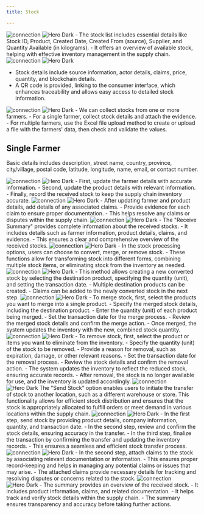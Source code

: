 ```yaml
---
title: Stock

---
```




<Steps>
  <Step title="Stock list">
   <img
  className="block dark:hidden"
  src="/images/img/stock list- recieve stock.png"
  alt="connection"
/>
<img
  className="hidden dark:block"
  src="/images/img/stock list- recieve stock-b.png"
  alt="Hero Dark"
/>
    - The stock list includes essential details like Stock ID, Product, Created Date, Created From (source), Supplier, and Quantity Available (in kilograms).  
    - It offers an overview of available stock, helping with effective inventory management in the supply chain.
  </Step>
  <Step title="Stock details">
     <img
  className="block dark:hidden"
  src="/images/img/stock list- recieve stock-b.png"
  alt="connection"
/>
<img
  className="hidden dark:block"
  src="/images/img/stock list- recieve stock-b.png"
  alt="Hero Dark"
/>
   
   - Stock details include source information, actor details, claims, price, quantity, and blockchain details.  
- A QR code is provided, linking to the consumer interface, which enhances traceability and allows easy access to detailed stock information.

 </Step>


  
<Step title="Receive stock">
     <img
  className="block dark:hidden"
  src="/images/img/receive stock.png"
  alt="connection"
/>
<img
  className="hidden dark:block"
  src="/images/img/receive stock-b.png"
  alt="Hero Dark"
/>
    - We can collect stocks from one or more farmers.  
- For a single farmer, collect stock details and attach the evidence.  
- For multiple farmers, use the Excel file upload method to create or upload a file with the farmers' data, then check and validate the values.

## Single Farmer
Basic details includes description, street name, country, province, city/village, postal code, latitude, longitude, name, email, or contact number.



<Steps>
  <Step title="Receive stock">
   <img
  className="block dark:hidden"
  src="/images/img/receive stock.png"
  alt="connection"
/>
<img
  className="hidden dark:block"
  src="/images/img/receive stock-b.png"
  alt="Hero Dark"
/>
    - First, update the farmer details with accurate information.  
    - Second, update the product details with relevant information.  
     - Finally, record the received stock to keep the supply chain inventory accurate.
  </Step>
  <Step title="Receive evidences">
     <img
  className="block dark:hidden"
  src="/images/img/receive stock 2nd step.png"
  alt="connection"
/>
<img
  className="hidden dark:block"
  src="/images/img/receive stock 2nd step-b.png"
  alt="Hero Dark"
/>
    - After updating farmer and product details, add details of any associated claims.  
     - Provide evidence for each claim to ensure proper documentation.  
     - This helps resolve any claims or disputes within the supply chain.
  </Step>


<Step title="Receive summary">
   <img
  className="block dark:hidden"
  src="/images/img/receive stock sum.png"
  alt="connection"
/>
<img
  className="hidden dark:block"
  src="/images/receive stock sum-b.png"
  alt="Hero Dark"
/>
    - The "Receive Summary" provides complete information about the received stocks.  
    - It includes details such as farmer information, product details, claims, and evidence.  
    - This ensures a clear and comprehensive overview of the received stocks.
  </Step>

</Steps>




</Step>



<Step title="Process stock">
   <img
  className="block dark:hidden"
  src="/images/img/stocklist - process stock.png"
  alt="connection"
/>
<img
  className="hidden dark:block"
  src="/images/img/stocklist - process stock-b.png"
  alt="Hero Dark"
/>
     - In the stock processing options, users can choose to convert, merge, or remove stock.  
    - These functions allow for transforming stock into different forms, combining multiple stock items, or eliminating stock from the inventory as needed.


  <Steps>
  <Step title="Convert stock">
   <img
  className="block dark:hidden"
  src="/images/img/convert stock.png"
  alt="connection"
/>
<img
  className="hidden dark:block"
  src="/images/img/convert stock-b.png"
  alt="Hero Dark"
/>
     - This method allows creating a new converted stock by selecting the destination product, specifying the quantity (unit), and setting the transaction date.  
     - Multiple destination products can be created.  
     - Claims can be added to the newly converted stock in the next step.
  </Step>
  <Step title="Merge stock">
     <img
  className="block dark:hidden"
  src="/images/img/mergestock.png"
  alt="connection"
/>
<img
  className="hidden dark:block"
  src="/images/img/mergestock-b.png"
  alt="Hero Dark"
/>
   - To merge stock, first, select the products you want to merge into a single product.  
   - Specify the merged stock details, including the destination product.  
   - Enter the quantity (unit) of each product being merged.  
   - Set the transaction date for the merge process.  
   - Review the merged stock details and confirm the merge action.  
   - Once merged, the system updates the inventory with the new, combined stock quantity.
  </Step>


<Step title="Remove stock">
   <img
  className="block dark:hidden"
  src="/images/img/remove stock.png"
  alt="connection"
/>
<img
  className="hidden dark:block"
  src="/images/img/remove stock-b.png"
  alt="Hero Dark"
/>
   - To remove stock, first, select the product or items you want to eliminate from the inventory.  
   - Specify the quantity (unit) of the stock to be removed.  
   - Provide a reason for removal, such as expiration, damage, or other relevant reasons.  
   - Set the transaction date for the removal process.  
   - Review the stock details and confirm the removal action.  
   - The system updates the inventory to reflect the reduced stock, ensuring accurate records.  
     - After removal, the stock is no longer available for use, and the inventory is updated accordingly.
  </Step>



</Steps>




   
    
  </Step>


<Step title="Send stock">
   <img
  className="block dark:hidden"
  src="/images/img/send stock.png"
  alt="connection"
/>
<img
  className="hidden dark:block"
  src="/images/img/send stock-b.png"
  alt="Hero Dark"
/>
    The "Send Stock" option enables users to initiate the transfer of stock to another location, such as a different warehouse or store. This functionality allows for efficient stock distribution and ensures that the stock is appropriately allocated to fulfill orders or meet demand in various locations within the supply chain.




  

  <Steps>
  <Step title="Add transaction details">
   <img
  className="block dark:hidden"
  src="/images/img/transaction details- basic.png"
  alt="connection"
/>
<img
  className="hidden dark:block"
  src="/images/img/transaction details- basic-b.png"
  alt="Hero Dark"
/>
    - In the first step, send stock by providing product details, company information, quantity, and transaction date.  
    - In the second step, review and confirm the stock details, ensuring accuracy in the transfer.  
    - In the third step, finalize the transaction by confirming the transfer and updating the inventory records.  
    - This ensures a seamless and efficient stock transfer process.
  </Step>
  <Step title="Attach claims    ">
     <img
  className="block dark:hidden"
  src="/images/img/Transactions- claims.png"
  alt="connection"
/>
<img
  className="hidden dark:block"
  src="/images/img/Transactions- claims-b.png"
  alt="Hero Dark"
/>
     - In the second step, attach claims to the stock by associating relevant documentation or information.  
     - This ensures proper record-keeping and helps in managing any potential claims or issues that may arise.  
     - The attached claims provide necessary details for tracking and resolving disputes or concerns related to the stock.
  </Step>


<Step title="Send summary">
   <img
  className="block dark:hidden"
  src="/images/img/receive stock 2nd step.png"
  alt="connection"
/>
<img
  className="hidden dark:block"
  src="/images/img/receive stock 2nd step-b.png"
  alt="Hero Dark"
/>
     - The summary provides an overview of the received stock.  
      - It includes product information, claims, and related documentation.  
     - It helps track and verify stock details within the supply chain.  
     - The summary ensures transparency and accuracy before taking further actions.
  </Step>



</Steps>
  
  </Step>

































</Steps>







